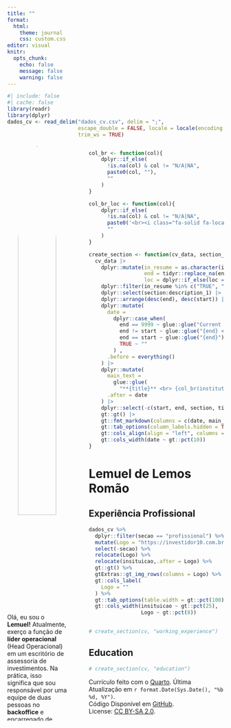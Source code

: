 ```yaml
---
title: ""
format: 
  html:
    theme: journal
    css: custom.css
editor: visual
knitr:
  opts_chunk: 
    echo: false
    message: false
    warning: false
---
```


```r
#| include: false
#| cache: false
library(readr)
library(dplyr)
dados_cv <- read_delim("dados_cv.csv", delim = ";", 
                       escape_double = FALSE, locale = locale(encoding = "WINDOWS-1252"), 
                       trim_ws = TRUE)
```

::: columns
::: {#sidebar .column width="30%"}
<center><a href='https://beamilz.com' target='_blank'> ![](https://avatars.githubusercontent.com/u/17839354?v=4){width="80%" style="border-radius: 50%; padding-top: 5px;"}</center>

</a>

<center><span style="font-size: 1.5em;"> <a href='https://github.com/lemuelemos' target='_blank'><i class="fa-brands fa-github"></i></a> <a href='mailto:lemuelemos@gmail.com'><i class="fa fa-envelope"></i></a> <a href='https://www.linkedin.com/in/lemuelemos/' target='_blank'><i class="fa-brands fa-linkedin-in"></i></a></center>

</span>
Olá, eu sou o **Lemuel!** Atualmente, exerço a função de **líder operacional** (Head Operacional) em um escritório de assessoria de investimentos. Na prática, isso significa que sou responsável por uma equipe de duas pessoas no **backoffice** e encarregado de gerenciar os dados, desde o [ETL]{style="text-decoration: underline;"} até o processo de transformar números em [relatórios]{style="text-decoration: underline;"} nos mais diversos [formatos]{style="text-decoration: underline;"}. Se precisar de alguém para dar um toque de criatividade nos dados e se tornar seu **faxineiro de dados (data janitor)**, estou aqui!

### Languages

**Portuguese:** Native <br> **English:** Proficient

### Programming skills

<i class="fab fa-r-project"></i> `R / tidyverse / Shiny / Plumber / RMarkdown / Quarto` <br> <i class="fab fa-github"></i> `GitHub` <br> <i class="fab fa-python"></i> `Python / Selenium / Pandas / Streamlit` <br> <i class="fab fa-aws"></i> `AWS` <br>
:::

::: {.column width="2%"}
:::

::: {.column width="68%"}
<!-- Functions -->

```r
col_br <- function(col){
    dplyr::if_else(
      !is.na(col) & col != "N/A|NA", 
      paste0(col, ""),
      ""
    )
}

col_br_loc <- function(col){
    dplyr::if_else(
      !is.na(col) & col != "N/A|NA", 
      paste0('<br><i class="fa-solid fa-location-dot"></i> ', col),
      ""
    )
}

create_section <- function(cv_data, section_name){
  cv_data |>
    dplyr::mutate(in_resume = as.character(in_resume),
                  end = tidyr::replace_na(end, 9999),
                  loc = dplyr::if_else(loc == "Online", NA_character_, loc)) |>
    dplyr::filter(in_resume %in% c("TRUE", "VERDADEIRO"), section == section_name) |>
    dplyr::select(section:description_1) |>
    dplyr::arrange(desc(end), desc(start)) |>
    dplyr::mutate(
      date =
        dplyr::case_when(
          end == 9999 ~ glue::glue("Current <br> | <br> {start}"),
          end != start ~ glue::glue("{end} <br> | <br> {start}"),
          end == start ~ glue::glue("{end}"),
          TRUE ~ ""
        ) ,
      .before = everything()
    ) |>
    dplyr::mutate(
      main_text =
        glue::glue(
          "**{title}** <br> {col_br(institution)} {col_br(description_1)} {col_br_loc(loc)}"),
      .after = date
    ) |>
    dplyr::select(-c(start, end, section, title, institution, loc, description_1)) |>
    gt::gt() |>
    gt::fmt_markdown(columns = c(date, main_text)) |> 
    gt::tab_options(column_labels.hidden = TRUE, table.width = gt::pct(100)) |> 
    gt::cols_align(align = "left", columns = main_text) |> 
    gt::cols_width(date ~ gt::pct(10))
}
```

<!-- Main content -->

# Lemuel de Lemos Romão

## <i class="fa-solid fa-suitcase"></i> Experiência Profissional

```r
dados_cv %>% 
  dplyr::filter(secao == "profissional") %>% 
  mutate(Logo = "https://investidor10.com.br/storage/investment_advice/2BoSLNVozMWVwaQjH1gbZvC4fdnFCzI0KdmvaTMa.jpg") %>% 
  select(-secao) %>% 
  relocate(Logo) %>% 
  relocate(insituicao,.after = Logo) %>% 
  gt::gt() %>%
  gtExtras::gt_img_rows(columns = Logo) %>% 
  gt::cols_label(
    Logo = ""
  ) %>% 
  gt::tab_options(table.width = gt::pct(100)) %>% 
  gt::cols_width(insituicao ~ gt::pct(25),
                 Logo ~ gt::pct(8)) 
  

# create_section(cv, "working_experience")
```

## <i class="fa-solid fa-graduation-cap"></i> Education

```r
# create_section(cv, "education")
```

<p class="small">

Currículo feito com o [Quarto](https://quarto.org/). Última Atualização em `r format.Date(Sys.Date(), "%b %d, %Y")`. <br> Código Disponível em <i class="fa-brands fa-github"></i> [GitHub](https://github.com/lemuelemos/cv/blob/main/index.qmd). <br> License: [CC BY-SA 2.0](https://creativecommons.org/licenses/by-sa/2.0/).

</p>
:::
:::

```{=html}
<script src="https://kit.fontawesome.com/2794920b14.js" crossorigin="anonymous"></script>
```
